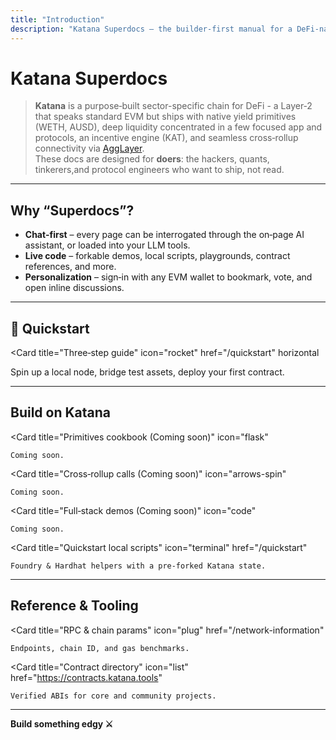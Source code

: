 ```yaml
---
title: "Introduction"
description: "Katana Superdocs – the builder‑first manual for a DeFi‑native L2"
---
```


# Katana Superdocs

> **Katana** is a purpose‑built sector-specific chain for DeFi - a Layer‑2 that speaks standard EVM but ships with native yield primitives (WETH, AUSD), deep liquidity concentrated in a few focused app and protocols, an incentive engine (KAT), and seamless cross‑rollup connectivity via [AggLayer](https://agglayer.dev).  
> These docs are designed for **doers**: the hackers, quants, tinkerers,and protocol engineers who want to ship, not read.

---

## Why “Superdocs”?

* **Chat‑first** – every page can be interrogated through the on‑page AI assistant, or loaded into your LLM tools.  
* **Live code** – forkable demos, local scripts, playgrounds, contract references, and more.
* **Personalization** – sign‑in with any EVM wallet to bookmark, vote, and open inline discussions.

---

## 🚀 Quickstart

<Card
  title="Three‑step guide"
  icon="rocket"
  href="/quickstart"
  horizontal
>
  Spin up a local node, bridge test assets, deploy your first contract.
</Card>

---

## Build on Katana

<Columns cols={2}>

  <Card
    title="Primitives cookbook (Coming soon)"
    icon="flask"
  >
    Coming soon.
  </Card>

  <Card
    title="Cross‑rollup calls (Coming soon)"
    icon="arrows-spin"
  >
    Coming soon.
  </Card>

  <Card
    title="Full‑stack demos (Coming soon)"
    icon="code"
  >
    Coming soon.
  </Card>

  <Card
    title="Quickstart local scripts"
    icon="terminal"
    href="/quickstart"
  >
    Foundry & Hardhat helpers with a pre‑forked Katana state.
  </Card>

</Columns>

---

## Reference & Tooling

<Columns cols={2}>

  <Card
    title="RPC & chain params"
    icon="plug"
    href="/network-information"
  >
    Endpoints, chain ID, and gas benchmarks.
  </Card>

  <Card
    title="Contract directory"
    icon="list"
    href="https://contracts.katana.tools"
  >
    Verified ABIs for core and community projects.
  </Card>

</Columns>

---

**Build something edgy ⚔️**
